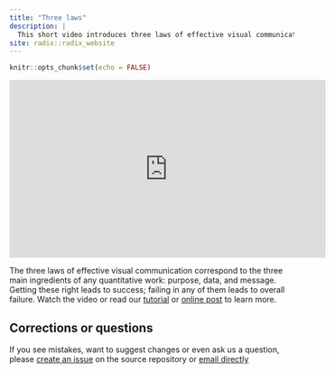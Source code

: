 ```yaml
---
title: "Three laws"
description: |
  This short video introduces three laws of effective visual communication: have a clear **purpose**, show the data **clearly**, and make the **message** obvious.
site: radix::radix_website
---
```


```r
knitr::opts_chunk$set(echo = FALSE)
```

<iframe width="560" height="315" src="https://www.youtube.com/embed/pfxulpF9XOw" frameborder="0" allow="accelerometer; autoplay; encrypted-media; gyroscope; picture-in-picture" allowfullscreen></iframe>

The three laws of effective visual communication correspond to the three main ingredients of any quantitative work: purpose, data, and message. Getting these right leads to success; failing in any of them leads to overall failure. Watch the video or read our [tutorial](tutorial.html) or [online post](https://graphicsprinciples.github.io/gallery/posts/2019/2019-09-09-three-laws-vizcom/) to learn more. 

## Corrections or questions {.appendix}

If you see mistakes, want to suggest changes or even ask us a question, please [create an issue](https://github.com/GraphicsPrinciples/GraphicsPrinciples.github.io/issues) on the source repository or [email directly](mailto:bailliem@gmail.com)
